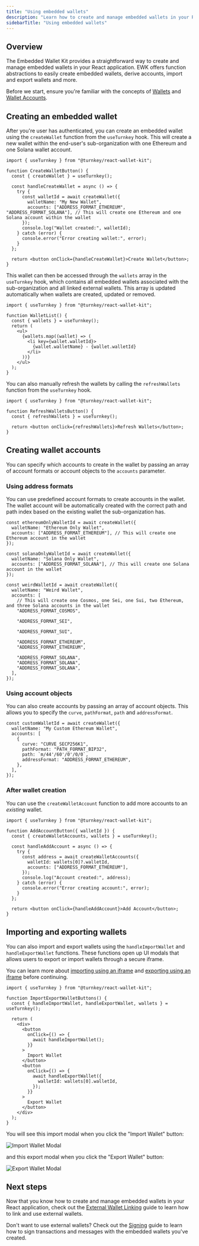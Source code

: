 ```yaml
---
title: "Using embedded wallets"
description: "Learn how to create and manage embedded wallets in your React application using Turnkey's Embedded Wallet Kit."
sidebarTitle: "Using embedded wallets"
---
```


## Overview

The Embedded Wallet Kit provides a straightforward way to create and manage embedded wallets in your React application. EWK offers function abstractions to easily create embedded wallets, derive accounts, import and export wallets and more.

Before we start, ensure you're familiar with the concepts of [Wallets](/concepts/wallets) and [Wallet Accounts](/concepts/wallets#accounts).

## Creating an embedded wallet

After you're user has authenticated, you can create an embedded wallet using the `createWallet` function from the `useTurnkey` hook. This will create a new wallet within the end-user's sub-organization with one Ethereum and one Solana wallet account.

```tsx
import { useTurnkey } from "@turnkey/react-wallet-kit";

function CreateWalletButton() {
  const { createWallet } = useTurnkey();

  const handleCreateWallet = async () => {
    try {
      const walletId = await createWallet({
        walletName: "My New Wallet",
        accounts: ["ADDRESS_FORMAT_ETHEREUM", "ADDRESS_FORMAT_SOLANA"], // This will create one Ethereum and one Solana account within the wallet
      });
      console.log("Wallet created:", walletId);
    } catch (error) {
      console.error("Error creating wallet:", error);
    }
  };

  return <button onClick={handleCreateWallet}>Create Wallet</button>;
}
```

This wallet can then be accessed through the `wallets` array in the `useTurnkey` hook, which contains all embedded wallets associated with the sub-organization and all linked external wallets. This array is updated automatically when wallets are created, updated or removed.

```tsx
import { useTurnkey } from "@turnkey/react-wallet-kit";

function WalletList() {
  const { wallets } = useTurnkey();
  return (
    <ul>
      {wallets.map((wallet) => (
        <li key={wallet.walletId}>
          {wallet.walletName} - {wallet.walletId}
        </li>
      ))}
    </ul>
  );
}
```

You can also manually refresh the wallets by calling the `refreshWallets` function from the `useTurnkey` hook.

```tsx
import { useTurnkey } from "@turnkey/react-wallet-kit";

function RefreshWalletsButton() {
  const { refreshWallets } = useTurnkey();

  return <button onClick={refreshWallets}>Refresh Wallets</button>;
}
```

## Creating wallet accounts

You can specify which accounts to create in the wallet by passing an array of account formats or account objects to the `accounts` parameter.

### Using address formats

You can use predefined account formats to create accounts in the wallet. The wallet account will be automatically created with the correct path and path index based on the existing wallet the sub-organization has.

```tsx
const ethereumOnlyWalletId = await createWallet({
  walletName: "Ethereum Only Wallet",
  accounts: ["ADDRESS_FORMAT_ETHEREUM"], // This will create one Ethereum account in the wallet
});

const solanaOnlyWalletId = await createWallet({
  walletName: "Solana Only Wallet",
  accounts: ["ADDRESS_FORMAT_SOLANA"], // This will create one Solana account in the wallet
});

const weirdWalletId = await createWallet({
  walletName: "Weird Wallet",
  accounts: [
    // This will create one Cosmos, one Sei, one Sui, two Ethereum, and three Solana accounts in the wallet
    "ADDRESS_FORMAT_COSMOS",

    "ADDRESS_FORMAT_SEI",

    "ADDRESS_FORMAT_SUI",

    "ADDRESS_FORMAT_ETHEREUM",
    "ADDRESS_FORMAT_ETHEREUM",

    "ADDRESS_FORMAT_SOLANA",
    "ADDRESS_FORMAT_SOLANA",
    "ADDRESS_FORMAT_SOLANA",
  ],
});
```

### Using account objects

You can also create accounts by passing an array of account objects. This allows you to specify the `curve`, `pathFormat`, `path` and `addressFormat`.

```tsx
const customWalletId = await createWallet({
  walletName: "My Custom Ethereum Wallet",
  accounts: [
    {
      curve: "CURVE_SECP256K1",
      pathFormat: "PATH_FORMAT_BIP32",
      path: `m/44'/60'/0'/0/0`,
      addressFormat: "ADDRESS_FORMAT_ETHEREUM",
    },
  ],
});
```

### After wallet creation

You can use the `createWalletAccount` function to add more accounts to an _existing_ wallet.

```tsx
import { useTurnkey } from "@turnkey/react-wallet-kit";

function AddAccountButton({ walletId }) {
  const { createWalletAccounts, wallets } = useTurnkey();

  const handleAddAccount = async () => {
    try {
      const address = await createWalletAccounts({
        walletId: wallets[0]?.walletId,
        accounts: ["ADDRESS_FORMAT_ETHEREUM"],
      });
      console.log("Account created:", address);
    } catch (error) {
      console.error("Error creating account:", error);
    }
  };

  return <button onClick={handleAddAccount}>Add Account</button>;
}
```

## Importing and exporting wallets

You can also import and export wallets using the `handleImportWallet` and `handleExportWallet` functions. These functions open up UI modals that allows users to export or import wallets through a secure iframe.

You can learn more about [importing using an iframe](/embedded-wallets/code-examples/import#embedded-iframe) and [exporting using an iframe](/embedded-wallets/code-examples/export#embedded-iframe) before continuing.

```tsx
import { useTurnkey } from "@turnkey/react-wallet-kit";

function ImportExportWalletButtons() {
  const { handleImportWallet, handleExportWallet, wallets } = useTurnkey();

  return (
    <div>
      <button
        onClick={() => {
          await handleImportWallet();
        }}
      >
        Import Wallet
      </button>
      <button
        onClick={() => {
          await handleExportWallet({
            walletId: wallets[0].walletId,
          });
        }}
      >
        Export Wallet
      </button>
    </div>
  );
}
```

You will see this import modal when you click the "Import Wallet" button:

<img
  src="/images/sdks/img/react/import-component.png"
  alt="Import Wallet Modal"
/>

and this export modal when you click the "Export Wallet" button:

<img
  src="/images/sdks/img/react/export-component.png"
  alt="Export Wallet Modal"
/>

## Next steps

Now that you know how to create and manage embedded wallets in your React application, check out the [External Wallet Linking](/sdks/react/external-wallet-linking) guide to learn how to link and use external wallets.

Don't want to use external wallets? Check out the [Signing](/sdks/react/signing) guide to learn how to sign transactions and messages with the embedded wallets you've created.
